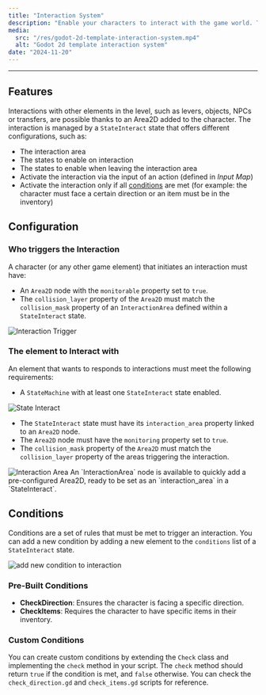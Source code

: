```yaml
---
title: "Interaction System"
description: "Enable your characters to interact with the game world. Trigger actions such as opening a chest, activating switches, or unlocking doors using the flexible interaction system."
media:
  src: "/res/godot-2d-template-interaction-system.mp4"
  alt: "Godot 2d template interaction system"
date: "2024-11-20"
---
```




---

## Features

Interactions with other elements in the level, such as levers, objects, NPCs or transfers, are possible thanks to an Area2D added to the character. The interaction is managed by a `StateInteract` state that offers different configurations, such as:

- The interaction area
- The states to enable on interaction
- The states to enable when leaving the interaction area
- Activate the interaction via the input of an action (defined in _Input Map_)
- Activate the interaction only if all [conditions](#conditions) are met (for example: the character must face a certain direction or an item must be in the inventory)

## Configuration

### Who triggers the Interaction

A character (or any other game element) that initiates an interaction must have:

- An `Area2D` node with the `monitorable` property set to `true`.
- The `collision_layer` property of the `Area2D` must match the `collision_mask` property of an `InteractionArea` defined within a `StateInteract` state.

<Image src={interaction_trigger} alt="Interaction Trigger" />

### The element to Interact with

An element that wants to responds to interactions must meet the following requirements:

- A `StateMachine` with at least one `StateInteract` state enabled.

<Image src={state_interact} alt="State Interact" />

- The `StateInteract` state must have its `interaction_area` property linked to an `Area2D` node.
- The `Area2D` node must have the `monitoring` property set to `true`.
- The `collision_mask` property of the `Area2D` must match the `collision_layer` property of the areas triggering the interaction.

<Image src={interaction_area} alt="Interaction Area" />

<Callout type="default">
  An `InteractionArea` node is available to quickly add a pre-configured Area2D,
  ready to be set as an `interaction_area` in a `StateInteract`.
</Callout>

## Conditions

Conditions are a set of rules that must be met to trigger an interaction.
You can add a new condition by adding a new element to the `conditions` list of a `StateInteract` state.

<Image src={add_check} alt="add new condition to interaction" />

### Pre-Built Conditions

- **CheckDirection**: Ensures the character is facing a specific direction.
- **CheckItems**: Requires the character to have specific items in their inventory.

### Custom Conditions

You can create custom conditions by extending the `Check` class and implementing the `check` method in your script.
The `check` method should return `true` if the condition is met, and `false` otherwise.
You can check the `check_direction.gd` and `check_items.gd` scripts for reference.

